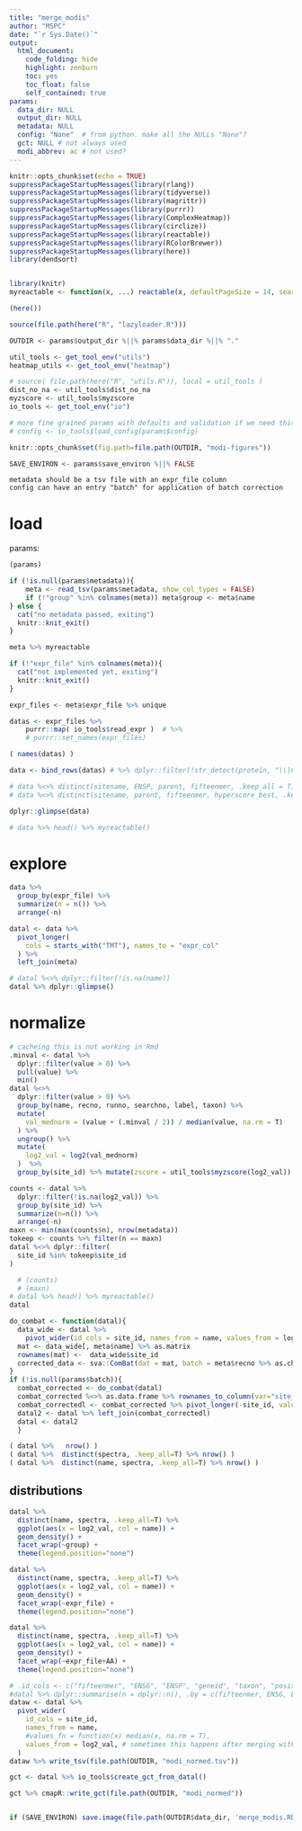 ```yaml
---
title: "merge_modis"
author: "MSPC"
date: "`r Sys.Date()`"
output:
  html_document:
    code_folding: hide
    highlight: zenburn
    toc: yes
    toc_float: false
    self_contained: true
params:
  data_dir: NULL
  output_dir: NULL
  metadata: NULL
  config: "None"  # from python. make all the NULLs "None"?
  gct: NULL # not always used
  modi_abbrev: ac # not used?
---
```


<style type="text/css">
.main-container {
  max-width: 100% !important;
  margin: auto;
}
</style>

```r
knitr::opts_chunk$set(echo = TRUE)
suppressPackageStartupMessages(library(rlang))
suppressPackageStartupMessages(library(tidyverse))
suppressPackageStartupMessages(library(magrittr))
suppressPackageStartupMessages(library(purrr))
suppressPackageStartupMessages(library(ComplexHeatmap))
suppressPackageStartupMessages(library(circlize))
suppressPackageStartupMessages(library(reactable))
suppressPackageStartupMessages(library(RColorBrewer))
suppressPackageStartupMessages(library(here))
library(dendsort)


library(knitr)
myreactable <- function(x, ...) reactable(x, defaultPageSize = 14, searchable = T, compact = T, resizable=T, sortable = T, filterable = T, ...)

(here())

source(file.path(here("R", "lazyloader.R")))

OUTDIR <- params$output_dir %||% params$data_dir %||% "."

util_tools <- get_tool_env("utils")
heatmap_utils <- get_tool_env("heatmap")

# source( file.path(here("R", "utils.R")), local = util_tools )
dist_no_na <- util_tools$dist_no_na
myzscore <- util_tools$myzscore
io_tools <- get_tool_env("io")

# more fine grained params with defaults and validation if we need this
# config <- io_tools$load_config(params$config)

knitr::opts_chunk$set(fig.path=file.path(OUTDIR, "modi-figures"))

SAVE_ENVIRON <- params$save_environ %||% FALSE

```

```
metadata should be a tsv file with an expr_file column
config can have an entry "batch" for application of batch correction 
```

# load

params:
```r
(params)

if (!is.null(params$metadata)){
    meta <- read_tsv(params$metadata, show_col_types = FALSE)
    if (!"group" %in% colnames(meta)) meta$group <- meta$name
} else {
  cat("no metadata passed, exiting")
  knitr::knit_exit()
}

```

```r
meta %>% myreactable
```


```r

if (!"expr_file" %in% colnames(meta)){
  cat("not implemented yet, exiting")
  knitr::knit_exit()
}

expr_files <- meta$expr_file %>% unique

datas <- expr_files %>%
    purrr::map( io_tools$read_expr )  # %>%
    # purrr::set_names(expr_files)

( names(datas) )

```


```r

data <- bind_rows(datas) # %>% dplyr::filter(!str_detect(protein, "\\|Cont_"))

# data %<>% distinct(sitename, ENSP, parent, fifteenmer, .keep_all = T)
# data %<>% distinct(sitename, parent, fifteenmer, hyperscore_best, .keep_all = T)

dplyr::glimpse(data)

# data %>% head() %>% myreactable()

```


# explore

```r
data %>%
  group_by(expr_file) %>%
  summarize(n = n()) %>%
  arrange(-n)
```

```r
datal <- data %>%
  pivot_longer(
    cols = starts_with("TMT"), names_to = "expr_col"
  ) %>%
  left_join(meta)

# datal %<>% dplyr::filter(!is.na(name))
datal %>% dplyr::glimpse()
```

# normalize

```r
# cacheing this is not working in Rmd
.minval <- datal %>%
  dplyr::filter(value > 0) %>%
  pull(value) %>%
  min()
datal %<>%
  dplyr::filter(value > 0) %>%
  group_by(name, recno, runno, searchno, label, taxon) %>%
  mutate(
    val_mednorm = (value + (.minval / 2)) / median(value, na.rm = T)
  ) %>%
  ungroup() %>%
  mutate(
    log2_val = log2(val_mednorm)
  )  %>%
  group_by(site_id) %>% mutate(zscore = util_tools$myzscore(log2_val)) %>% ungroup()

counts <- datal %>%
  dplyr::filter(!is.na(log2_val)) %>%
  group_by(site_id) %>%
  summarize(n=n()) %>%
  arrange(-n)
maxn <- min(max(counts$n), nrow(metadata))
tokeep <- counts %>% filter(n == maxn)
datal %<>% dplyr::filter(
  site_id %in% tokeep$site_id
)

  # (counts)
  # (maxn)
# datal %>% head() %>% myreactable()
datal 
```


```r

do_combat <- function(datal){
  data_wide <- datal %>%
    pivot_wider(id_cols = site_id, names_from = name, values_from = log2_val)
  mat <- data_wide[, meta$name] %>% as.matrix
  rownames(mat) <-  data_wide$site_id
  corrected_data <- sva::ComBat(dat = mat, batch = meta$recno %>% as.character )
}
if (!is.null(params$batch)){
  combat_corrected <- do_combat(datal)
  combat_corrected %<>% as.data.frame %>% rownames_to_column(var="site_id")
  combat_correctedl <- combat_corrected %>% pivot_longer(-site_id, values_to = 'log2_val')
  datal2 <- datal %>% left_join(combat_correctedl)
  datal <- datal2
  }

```

```r
( datal %>%   nrow() )
( datal %>%  distinct(spectra, .keep_all=T) %>% nrow() )
( datal %>%  distinct(name, spectra, .keep_all=T) %>% nrow() )
```

## distributions 


```r
datal %>%
  distinct(name, spectra, .keep_all=T) %>%
  ggplot(aes(x = log2_val, col = name)) +
  geom_density() +
  facet_wrap(~group) +
  theme(legend.position="none")

```


```r
datal %>%
  distinct(name, spectra, .keep_all=T) %>%
  ggplot(aes(x = log2_val, col = name)) +
  geom_density() +
  facet_wrap(~expr_file) + 
  theme(legend.position="none")
```



```r
datal %>%
  distinct(name, spectra, .keep_all=T) %>%
  ggplot(aes(x = log2_val, col = name)) +
  geom_density() +
  facet_wrap(~expr_file+AA) +
  theme(legend.position="none")

```




```r
# .id_cols <- c("fifteenmer", "ENSG", "ENSP", "geneid", "taxon", "position", "sitename", "id", "modi_id")
#datal %>% dplyr::summarise(n = dplyr::n(), .by = c(fifteenmer, ENSG, ENSP, geneid, taxon, sitename, id, name))
dataw <- datal %>%
  pivot_wider(
    id_cols = site_id,
    names_from = name,
    #values_fn = function(x) median(x, na.rm = T),
    values_from = log2_val, # sometimes this happens after merging with phosphositeplus table
  )
dataw %>% write_tsv(file.path(OUTDIR, "modi_normed.tsv"))

gct <- datal %>% io_tools$create_gct_from_datal()

gct %>% cmapR::write_gct(file.path(OUTDIR, "modi_normed"))


if (SAVE_ENVIRON) save.image(file.path(OUTDIR$data_dir, 'merge_modis.RData'))


```
